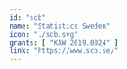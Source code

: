 ---
id: "scb"
name: "Statistics Sweden"
icon: "./scb.svg"
grants: [ "KAW 2019.0024" ]
link: "https://www.scb.se/"
---
